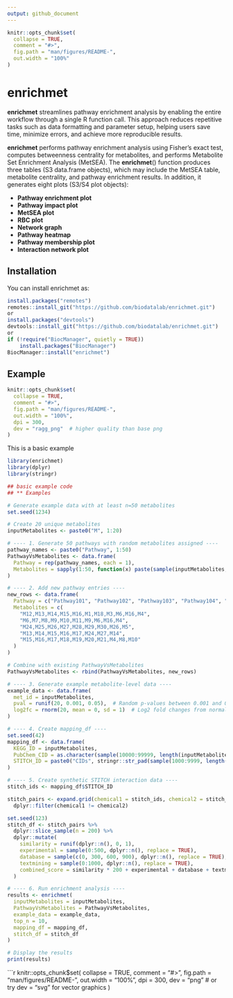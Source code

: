 ```yaml
---
output: github_document
---
```


<!-- README.md is generated from README.Rmd. Please edit that file -->

```r
knitr::opts_chunk$set(
  collapse = TRUE,
  comment = "#>",
  fig.path = "man/figures/README-",
  out.width = "100%"
)
```

# enrichmet

<!-- badges: start -->
<!-- badges: end -->

**enrichmet** streamlines pathway enrichment analysis by enabling the entire workflow through a single R function call. This approach reduces repetitive tasks such as data formatting and parameter setup, helping users save time, minimize errors, and achieve more reproducible results.

**enrichmet** performs pathway enrichment analysis using Fisher’s exact test, computes betweenness centrality for metabolites, and performs Metabolite Set Enrichment Analysis (MetSEA). The **enrichmet**() function produces three tables (S3 data.frame objects), which may include the MetSEA table, metabolite centrality, and pathway enrichment results. In addition, it generates eight plots (S3/S4 plot objects):

- **Pathway enrichment plot**
- **Pathway impact plot**
- **MetSEA plot**
- **RBC plot**
- **Network graph**
- **Pathway heatmap**
- **Pathway membership plot**
- **Interaction network plot**

## Installation

You can install enrichmet as:

``` r
install.packages("remotes")
remotes::install_git("https://github.com/biodatalab/enrichmet.git")
or 
install.packages("devtools")
devtools::install_git("https://github.com/biodatalab/enrichmet.git")
or
if (!require("BiocManager", quietly = TRUE))
    install.packages("BiocManager")
BiocManager::install("enrichmet")

```

## Example

```r
knitr::opts_chunk$set(
  collapse = TRUE,
  comment = "#>",
  fig.path = "man/figures/README-",
  out.width = "100%",
  dpi = 300,
  dev = "ragg_png"  # higher quality than base png
)
```
This is a basic example 

```r
library(enrichmet)
library(dplyr)
library(stringr)

## basic example code
## ** Examples

# Generate example data with at least n=50 metabolites
set.seed(1234)

# Create 20 unique metabolites
inputMetabolites <- paste0("M", 1:20)

# ---- 1. Generate 50 pathways with random metabolites assigned ----
pathway_names <- paste0("Pathway", 1:50)
PathwayVsMetabolites <- data.frame(
  Pathway = rep(pathway_names, each = 1),
  Metabolites = sapply(1:50, function(x) paste(sample(inputMetabolites, sample(5:15, 1)), collapse = ","))
)

# ---- 2. Add new pathway entries ----
new_rows <- data.frame(
  Pathway = c("Pathway101", "Pathway102", "Pathway103", "Pathway104", "Pathway105"),
  Metabolites = c(
    "M12,M13,M14,M15,M16,M1,M18,M3,M6,M16,M4",
    "M6,M7,M8,M9,M10,M11,M9,M6,M16,M4",
    "M24,M25,M26,M27,M28,M29,M30,M26,M5",
    "M13,M14,M15,M16,M17,M24,M27,M14",
    "M15,M16,M17,M18,M19,M20,M21,M4,M8,M10"
  )
)

# Combine with existing PathwayVsMetabolites
PathwayVsMetabolites <- rbind(PathwayVsMetabolites, new_rows)

# ---- 3. Generate example metabolite-level data ----
example_data <- data.frame(
  met_id = inputMetabolites,
  pval = runif(20, 0.001, 0.05),  # Random p-values between 0.001 and 0.05
  log2fc = rnorm(20, mean = 0, sd = 1)  # Log2 fold changes from normal distribution
)

# ---- 4. Create mapping_df ----
set.seed(42)
mapping_df <- data.frame(
  KEGG_ID = inputMetabolites,
  PubChem_CID = as.character(sample(10000:99999, length(inputMetabolites))),
  STITCH_ID = paste0("CIDs", stringr::str_pad(sample(1000:9999, length(inputMetabolites)), 8, pad = "0"))
)

# ---- 5. Create synthetic STITCH interaction data ----
stitch_ids <- mapping_df$STITCH_ID

stitch_pairs <- expand.grid(chemical1 = stitch_ids, chemical2 = stitch_ids) %>%
  dplyr::filter(chemical1 != chemical2)

set.seed(123)
stitch_df <- stitch_pairs %>%
  dplyr::slice_sample(n = 200) %>%
  dplyr::mutate(
    similarity = runif(dplyr::n(), 0, 1),
    experimental = sample(0:500, dplyr::n(), replace = TRUE),
    database = sample(c(0, 300, 600, 900), dplyr::n(), replace = TRUE),
    textmining = sample(0:1000, dplyr::n(), replace = TRUE),
    combined_score = similarity * 200 + experimental + database + textmining
  )

# ---- 6. Run enrichment analysis ----
results <- enrichmet(
  inputMetabolites = inputMetabolites,
  PathwayVsMetabolites = PathwayVsMetabolites, 
  example_data = example_data,
  top_n = 10,
  mapping_df = mapping_df,
  stitch_df = stitch_df
)

# Display the results
print(results)

```

```r
knitr::opts_chunk$set(
  collapse = TRUE,
  comment = "#>",
  fig.path = "man/figures/README-",
  out.width = "100%",
  dpi = 300,
  dev = "png"  # or try dev = "svg" for vector graphics
)
